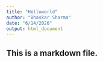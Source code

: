 ```yaml
---
title: "Helloworld"
author: "Bhaskar Sharma"
date: "6/14/2020"
output: html_document
---
```


## This is a markdown file.